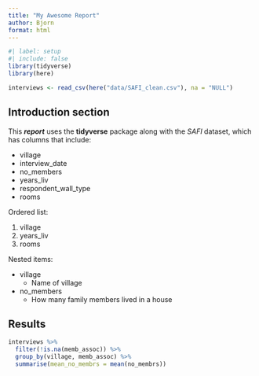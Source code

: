 ```yaml
---
title: "My Awesome Report"
author: Bjorn
format: html
---
```


```r
#| label: setup
#| include: false
library(tidyverse)
library(here)

interviews <- read_csv(here("data/SAFI_clean.csv"), na = "NULL")
```


<!--
# Title
## Section
### Subsection
#### Subsubsection
##### etc

This is regular text.
-->

## Introduction section

This ***report*** uses the **tidyverse** package along with the *SAFI* dataset,
which has columns that include:

- village
- interview_date
- no_members
- years_liv
- respondent_wall_type
- rooms

Ordered list:

1. village
2. years_liv
3. rooms

Nested items:

- village
  + Name of village
- no_members
  * How many family members lived in a house

## Results

```r
interviews %>% 
  filter(!is.na(memb_assoc)) %>% 
  group_by(village, memb_assoc) %>% 
  summarise(mean_no_membrs = mean(no_membrs))
```



